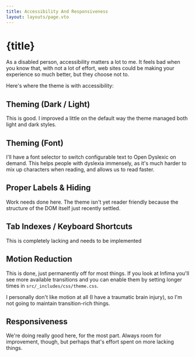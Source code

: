 ```yaml
---
title: Accessibility And Responsiveness
layout: layouts/page.vto
---
```


# {title}

As a disabled person, accessibility matters a lot to me. It feels
bad when you know that, with not a lot of effort, web sites could be
making your experience so much better, but they choose not to.

Here's where the theme is with accessibility:

## Theming (Dark / Light)

This is good. I improved a little on the default way the theme managed
both light and dark styles.

## Theming (Font)

I'll have a font selector to switch configurable text to Open Dyslexic
on demand. This helps people with dyslexia immensely, as it's much harder
to mix up characters when reading, and allows us to read faster.

## Proper Labels & Hiding

Work needs done here. The theme isn't yet reader friendly because the 
structure of the DOM itself just recently settled. 

## Tab Indexes / Keyboard Shortcuts

This is completely lacking and needs to be implemented

## Motion Reduction

This is done, just permanently off for most things. If you look at Infima
you'll see more available transitions and you can enable them by setting 
longer times in `src/_includes/css/theme.css`. 

I personally don't like motion at all (I have a traumatic brain injury), 
so I'm not going to maintain transition-rich things.

## Responsiveness

We're doing really good here, for the most part. Always room for improvement,
though, but perhaps that's effort spent on more lacking things.


